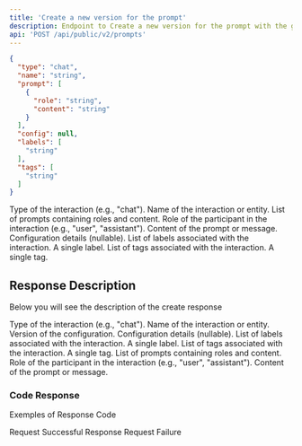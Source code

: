 ```yaml
---
title: 'Create a new version for the prompt'
description: Endpoint to Create a new version for the prompt with the given `name`
api: 'POST /api/public/v2/prompts'
---
```


<RequestExample>

```json Payload Example
{
  "type": "chat",
  "name": "string",
  "prompt": [
    {
      "role": "string",
      "content": "string"
    }
  ],
  "config": null,
  "labels": [
    "string"
  ],
  "tags": [
    "string"
  ]
}
```
</RequestExample>

<Expandable title="Request Description">
<ResponseField name="type" type="string" required>
  Type of the interaction (e.g., "chat").
</ResponseField>
<ResponseField name="name" type="string" required>
  Name of the interaction or entity.
</ResponseField>
<ResponseField name="prompt" type="array" required>
  List of prompts containing roles and content.
  <Expandable title="items">
    <ResponseField name="role" type="string" required>
      Role of the participant in the interaction (e.g., "user", "assistant").
    </ResponseField>
    <ResponseField name="content" type="string" required>
      Content of the prompt or message.
    </ResponseField>
  </Expandable>
</ResponseField>
<ResponseField name="config" type="null">
  Configuration details (nullable).
</ResponseField>
<ResponseField name="labels" type="array" required>
  List of labels associated with the interaction.
  <Expandable title="items">
    <ResponseField name="label" type="string" required>
      A single label.
    </ResponseField>
  </Expandable>
</ResponseField>
<ResponseField name="tags" type="array" required>
  List of tags associated with the interaction.
  <Expandable title="items">
    <ResponseField name="tag" type="string" required>
      A single tag.
    </ResponseField>
  </Expandable>
</ResponseField>
</Expandable>

## Response Description 
Below you will see the description of the create response

<ResponseField name="type" type="string" required>
  Type of the interaction (e.g., "chat").
</ResponseField>
<ResponseField name="name" type="string" required>
  Name of the interaction or entity.
</ResponseField>
<ResponseField name="version" type="integer" required>
  Version of the configuration.
</ResponseField>
<ResponseField name="config" type="null">
  Configuration details (nullable).
</ResponseField>
<ResponseField name="labels" type="array" required>
  List of labels associated with the interaction.
  <Expandable title="items">
    <ResponseField name="label" type="string" required>
      A single label.
    </ResponseField>
  </Expandable>
</ResponseField>
<ResponseField name="tags" type="array" required>
  List of tags associated with the interaction.
  <Expandable title="items">
    <ResponseField name="tag" type="string" required>
      A single tag.
    </ResponseField>
  </Expandable>
</ResponseField>
<ResponseField name="prompt" type="array" required>
  List of prompts containing roles and content.
  <Expandable title="items">
    <ResponseField name="role" type="string" required>
      Role of the participant in the interaction (e.g., "user", "assistant").
    </ResponseField>
    <ResponseField name="content" type="string" required>
      Content of the prompt or message.
    </ResponseField>
  </Expandable>
</ResponseField>


### Code Response
Exemples of Response Code 

<ResponseField name="200">
  Request Successful Response
</ResponseField>

<ResponseField name="400">
  Request Failure
</ResponseField>
